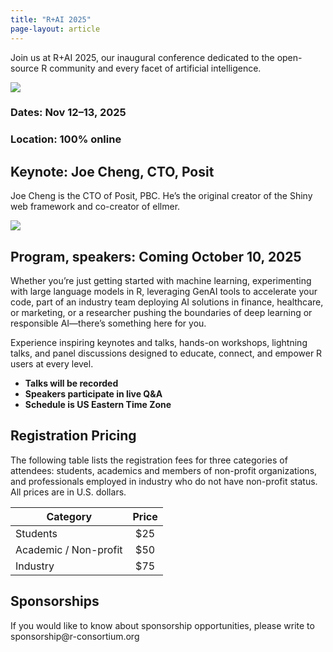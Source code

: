 ```yaml
---
title: "R+AI 2025"
page-layout: article
---
```


Join us at R+AI 2025, our inaugural conference dedicated to the open-source 
R community and every facet of artificial intelligence. 

![](images/R+AI-main-image.png)

### **Dates:** Nov 12–13, 2025
### **Location:** 100% online

## **Keynote:** Joe Cheng, CTO, Posit

Joe Cheng is the CTO of Posit, PBC. He's the original creator of the Shiny web framework and co-creator of ellmer.

![](images/joe-cheng.jpg)

## Program, speakers: Coming October 10, 2025 

Whether you're just getting started with machine learning, experimenting 
with large language models in R, leveraging GenAI tools to accelerate your 
code, part of an industry team deploying AI solutions in finance, 
healthcare, or marketing, or a researcher pushing the boundaries of deep 
learning or responsible AI—there's something here for you. 

Experience inspiring keynotes and talks, hands-on workshops, lightning 
talks, and panel discussions designed to educate, connect, and empower 
R users at every level.


- **Talks will be recorded**  
- **Speakers participate in live Q&A**  
- **Schedule is US Eastern Time Zone**

## Registration Pricing

The following table lists the registration fees for three categories of attendees: students, academics and members of non-profit organizations, and professionals employed in industry who do not have non-profit status. All prices are in U.S. dollars. 

| Category              | Price |
|-----------------------|:-------:|
| Students              |  \$25   |
| Academic / Non-profit |  \$50   |
| Industry              |  \$75   |

## Sponsorships

If you would like to know about sponsorship opportunities, please write to sponsorship@r-consortium.org

